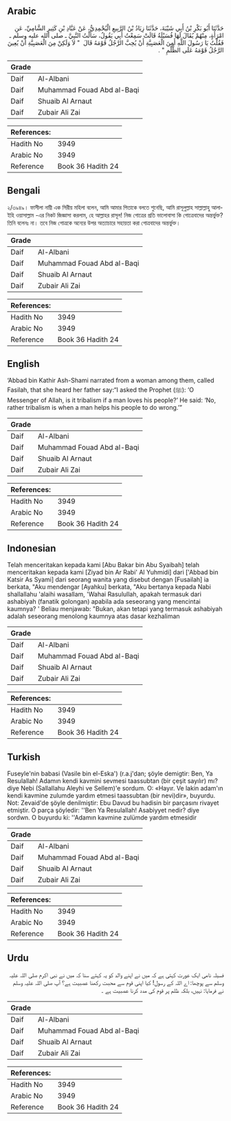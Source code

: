 ## Arabic


<div dir="rtl" lang="ar" style={{fontSize:'larger',backgroundColor:'#f8f9fa',padding:20}}>
حَدَّثَنَا أَبُو بَكْرِ بْنُ أَبِي شَيْبَةَ، حَدَّثَنَا زِيَادُ بْنُ الرَّبِيعِ الْيُحْمِدِيُّ، عَنْ عَبَّادِ بْنِ كَثِيرٍ الشَّامِيِّ، عَنِ امْرَأَةٍ، مِنْهُمْ يُقَالَ لَهَا فُسَيْلَةُ قَالَتْ سَمِعْتُ أَبِي يَقُولُ، سَأَلْتُ النَّبِيَّ ـ صلى الله عليه وسلم ـ فَقُلْتُ يَا رَسُولَ اللَّهِ أَمِنَ الْعَصَبِيَّةِ أَنْ يُحِبَّ الرَّجُلُ قَوْمَهُ قَالَ ‏ "‏ لاَ وَلَكِنْ مِنَ الْعَصَبِيَّةِ أَنْ يُعِينَ الرَّجُلُ قَوْمَهُ عَلَى الظُّلْمِ ‏"‏ ‏.‏
</div>
<div style={{backgroundColor:'#f8f9fa',padding:20, marginBottom: 10}}><table> <thead> <tr> <th>Grade</th> <th></th> </tr> </thead> <tbody> <tr><td>Daif</td><td>Al-Albani</td></tr><tr><td>Daif</td><td>Muhammad Fouad Abd al-Baqi</td></tr><tr><td>Daif</td><td>Shuaib Al Arnaut</td></tr><tr><td>Daif</td><td>Zubair Ali Zai</td></tr></tbody></table><table> <thead> <tr> <th>References:</th> <th></th> </tr> </thead> <tbody><tr><td>Hadith No</td><td>3949</td></tr><tr><td>Arabic No</td><td>3949</td></tr><tr><td>Reference</td><td>Book 36 Hadith 24</td></tr></tbody></table></div>

## Bengali


<div dir="ltr" lang="bn" style={{fontSize:'larger',backgroundColor:'#f8f9fa',padding:20}}>
২/৩৯৪৯। ফাসীলা নাম্নী এক সিরীয় মহিলা বলেন, আমি আমার পিতাকে বলতে শুনেছি, আমি রাসূলুল্লাহ সাল্লাল্লাহু আলাইহি ওয়াসাল্লাম -এর নিকট জিজ্ঞাসা করলাম, হে আল্লাহর রাসূল! নিজ গোত্রের প্রতি ভালোবাসা কি গোত্রেবাদের অন্তর্ভুক্ত? তিনি বলেনঃ না। তবে নিজ গোত্রকে অন্যের উপর অত্যাচারে সহায়তা করা গোত্রবাদের অন্তর্ভুক্ত।
</div>
<div style={{backgroundColor:'#f8f9fa',padding:20, marginBottom: 10}}><table> <thead> <tr> <th>Grade</th> <th></th> </tr> </thead> <tbody> <tr><td>Daif</td><td>Al-Albani</td></tr><tr><td>Daif</td><td>Muhammad Fouad Abd al-Baqi</td></tr><tr><td>Daif</td><td>Shuaib Al Arnaut</td></tr><tr><td>Daif</td><td>Zubair Ali Zai</td></tr></tbody></table><table> <thead> <tr> <th>References:</th> <th></th> </tr> </thead> <tbody><tr><td>Hadith No</td><td>3949</td></tr><tr><td>Arabic No</td><td>3949</td></tr><tr><td>Reference</td><td>Book 36 Hadith 24</td></tr></tbody></table></div>

## English


<div dir="ltr" lang="en" style={{fontSize:'larger',backgroundColor:'#f8f9fa',padding:20}}>
‘Abbad bin Kathir Ash-Shami narrated from a woman among them, called Fasilah, that she heard her father say:“I asked the Prophet (ﷺ): ‘O Messenger of Allah, is it tribalism if a man loves his people?’ He said: ‘No, rather tribalism is when a man helps his people to do wrong.’”
</div>
<div style={{backgroundColor:'#f8f9fa',padding:20, marginBottom: 10}}><table> <thead> <tr> <th>Grade</th> <th></th> </tr> </thead> <tbody> <tr><td>Daif</td><td>Al-Albani</td></tr><tr><td>Daif</td><td>Muhammad Fouad Abd al-Baqi</td></tr><tr><td>Daif</td><td>Shuaib Al Arnaut</td></tr><tr><td>Daif</td><td>Zubair Ali Zai</td></tr></tbody></table><table> <thead> <tr> <th>References:</th> <th></th> </tr> </thead> <tbody><tr><td>Hadith No</td><td>3949</td></tr><tr><td>Arabic No</td><td>3949</td></tr><tr><td>Reference</td><td>Book 36 Hadith 24</td></tr></tbody></table></div>

## Indonesian


<div dir="ltr" lang="id" style={{fontSize:'larger',backgroundColor:'#f8f9fa',padding:20}}>
Telah menceritakan kepada kami [Abu Bakar bin Abu Syaibah] telah menceritakan kepada kami [Ziyad bin Ar Rabi' Al Yuhmidi] dari ['Abbad bin Katsir As Syami] dari seorang wanita yang disebut dengan [Fusailah] ia berkata, "Aku mendengar [Ayahku] berkata, "Aku bertanya kepada Nabi shallallahu 'alaihi wasallam, 'Wahai Rasulullah, apakah termasuk dari ashabiyah (fanatik golongan) apabila ada seseorang yang mencintai kaumnya? ' Beliau menjawab: "Bukan, akan tetapi yang termasuk ashabiyah adalah seseorang menolong kaumnya atas dasar kezhaliman
</div>
<div style={{backgroundColor:'#f8f9fa',padding:20, marginBottom: 10}}><table> <thead> <tr> <th>Grade</th> <th></th> </tr> </thead> <tbody> <tr><td>Daif</td><td>Al-Albani</td></tr><tr><td>Daif</td><td>Muhammad Fouad Abd al-Baqi</td></tr><tr><td>Daif</td><td>Shuaib Al Arnaut</td></tr><tr><td>Daif</td><td>Zubair Ali Zai</td></tr></tbody></table><table> <thead> <tr> <th>References:</th> <th></th> </tr> </thead> <tbody><tr><td>Hadith No</td><td>3949</td></tr><tr><td>Arabic No</td><td>3949</td></tr><tr><td>Reference</td><td>Book 36 Hadith 24</td></tr></tbody></table></div>

## Turkish


<div dir="ltr" lang="tr" style={{fontSize:'larger',backgroundColor:'#f8f9fa',padding:20}}>
Fuseyle'nin babasi (Vasile bin el-Eska') (r.a.j'dan; şöyle demigtir: Ben, Ya Resulallah! Adamın kendi kavmini sevmesi taassubtan (bir çeşit sayılır) mı? diye Nebi (Sallallahu Aleyhi ve Sellem)'e sordum. O: «Hayır. Ve lakin adam'ın kendi kavmine zulumde yardım etmesi taassubtan (bir nevi)dir», buyurdu. Not: Zevaid'de şöyle denilmiştir: Ebu Davud bu hadisin bir parçasını rivayet etmiştir. O parça şöyledir: ''Ben Ya Resulallah! Asabiyyet nedir? diye sordwn. O buyurdu ki: ''Adamın kavmine zulümde yardım etmesidir
</div>
<div style={{backgroundColor:'#f8f9fa',padding:20, marginBottom: 10}}><table> <thead> <tr> <th>Grade</th> <th></th> </tr> </thead> <tbody> <tr><td>Daif</td><td>Al-Albani</td></tr><tr><td>Daif</td><td>Muhammad Fouad Abd al-Baqi</td></tr><tr><td>Daif</td><td>Shuaib Al Arnaut</td></tr><tr><td>Daif</td><td>Zubair Ali Zai</td></tr></tbody></table><table> <thead> <tr> <th>References:</th> <th></th> </tr> </thead> <tbody><tr><td>Hadith No</td><td>3949</td></tr><tr><td>Arabic No</td><td>3949</td></tr><tr><td>Reference</td><td>Book 36 Hadith 24</td></tr></tbody></table></div>

## Urdu


<div dir="rtl" lang="ur" style={{fontSize:'larger',backgroundColor:'#f8f9fa',padding:20}}>
فسیلہ نامی ایک عورت کہتی ہے کہ میں نے اپنے والد کو یہ کہتے سنا کہ میں نے نبی اکرم صلی اللہ علیہ وسلم سے پوچھا: اے اللہ کے رسول! کیا اپنی قوم سے محبت رکھنا عصبیت ہے؟ آپ صلی اللہ علیہ وسلم نے فرمایا: نہیں، بلکہ ظلم پر قوم کی مدد کرنا عصبیت ہے ۔
</div>
<div style={{backgroundColor:'#f8f9fa',padding:20, marginBottom: 10}}><table> <thead> <tr> <th>Grade</th> <th></th> </tr> </thead> <tbody> <tr><td>Daif</td><td>Al-Albani</td></tr><tr><td>Daif</td><td>Muhammad Fouad Abd al-Baqi</td></tr><tr><td>Daif</td><td>Shuaib Al Arnaut</td></tr><tr><td>Daif</td><td>Zubair Ali Zai</td></tr></tbody></table><table> <thead> <tr> <th>References:</th> <th></th> </tr> </thead> <tbody><tr><td>Hadith No</td><td>3949</td></tr><tr><td>Arabic No</td><td>3949</td></tr><tr><td>Reference</td><td>Book 36 Hadith 24</td></tr></tbody></table></div>